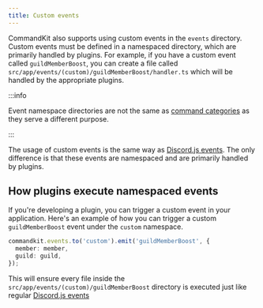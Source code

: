 ```yaml
---
title: Custom events
---
```


CommandKit also supports using custom events in the `events`
directory. Custom events must be defined in a namespaced directory,
which are primarily handled by plugins. For example, if you have a
custom event called `guildMemberBoost`, you can create a file called
`src/app/events/(custom)/guildMemberBoost/handler.ts` which will be
handled by the appropriate plugins.

:::info

Event namespace directories are not the same as
[command categories](../02-commands/06-category-directory.mdx) as they
serve a different purpose.

:::

The usage of custom events is the same way as
[Discord.js events](./01-discordjs-events.mdx). The only difference is
that these events are namespaced and are primarily handled by plugins.

## How plugins execute namespaced events

If you're developing a plugin, you can trigger a custom event in your
application. Here's an example of how you can trigger a custom
`guildMemberBoost` event under the `custom` namespace.

```ts
commandkit.events.to('custom').emit('guildMemberBoost', {
  member: member,
  guild: guild,
});
```

This will ensure every file inside the
`src/app/events/(custom)/guildMemberBoost` directory is executed just
like regular [Discord.js events](./01-discordjs-events.mdx)

